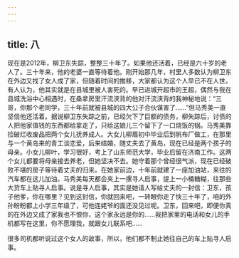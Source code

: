 ```yaml
---
---
---
```

title: 八
---





现在是2012年，柳卫东失踪，整整三十年了。如果他还活着，已经是六十岁的老人了。三十年来，他的老婆一直等待着他。刚开始那几年，村里人多数认为柳卫东在外边又找了女人成了家，但随着时间的推移，大家都认为这个人早已不在人世。有人认为，他其实就是在县城里被人害死的。早已进城开超市的王超，偶然与我在县城洗浴中心相遇时，在桑拿房里汗流浃背的他对汗流浃背的我神秘地说：“三哥，你那个老同学，三十年前就被县城的四大公子合伙谋害了……”但马秀美一直坚信他还活着。据说柳卫东失踪之前，已经欠下了巨额的债务，柳失踪后，讨债的人把他家值钱的东西都给拿走了，只给这娘儿三个留下了一口烧饭的锅。马秀美靠捡破烂收废品把两个女儿抚养成人。大女儿柳眉初中毕业后到帆布厂做工，在那里与一个黄岛来的青工谈恋爱，后来结婚，随丈夫去了黄岛，现在已经是两个孩子的母亲。小女儿柳叶，学习很好，考上了山东师范大学，毕业后留在济南工作。这两个女儿都要将母亲接去养老，但她坚决不去。她守着那个曾经很气派，现在已经破败不堪的房子等待着丈夫的归来。在她家前边，十年前就建了一座加油站，来往的汽车都在这儿加油。马秀美每天都会夹上一摞寻人启事，提上一小桶糖糊，往那些大货车上贴寻人启事。说是寻人启事，其实是她请人写给丈夫的一封信：卫东，孩子他爹，你在哪里？见到这封信，你就回来吧，一转眼你走了快三十年了，咱的外孙盼盼都上小学三年级了，可他连姥爷的面还没见过呢。卫东，回来吧，即便你真的在外边又成了家我也不恨你，这个家永远是你的……我把家里的电话和女儿的手机都写在这里，你不愿理我，就跟女儿联系吧……

很多司机都听说过这个女人的故事，所以，他们都不制止她往自己的车上贴寻人启事。